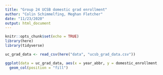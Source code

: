 ```yaml
---
title: "Group 24 UCSB domestic grad enrollment"
author: "Colin Schimmelfing, Meghan Fletcher"
date: "11/23/2020"
output: html_document
---
```


```r
knitr::opts_chunk$set(echo = TRUE)
library(here)
library(tidyverse)

uc_grad_data <- read_csv(here("data", "ucsb_grad_data.csv"))


```


```r
ggplot(data = uc_grad_data, aes(x = year_abbr, y = domestic_enrollment, fill = ethnicity)) +
  geom_col(position = "fill")

```



